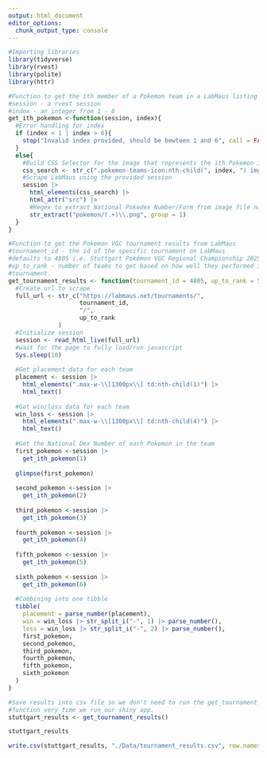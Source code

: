 ```yaml
---
output: html_document
editor_options: 
  chunk_output_type: console
---
```


```r
#Importing libraries
library(tidyverse)
library(rvest)
library(polite)
library(httr)
```

```r
#Function to get the ith member of a Pokemon team in a LabMaus listing
#session - a rvest session
#index - an integer from 1 - 6
get_ith_pokemon <-function(session, index){
  #Error handling for index
  if (index < 1 | index > 6){
    stop("Invalid index provided, should be bewteen 1 and 6", call = FALSE)
  }
  else{
    #Build CSS Selector for the image that represents the ith Pokemon in the team
    css_search <- str_c(".pokemon-teams-icon:nth-child(", index, ") img")
    #Scrape LabMaus using the provided session
    session |> 
      html_elements(css_search) |> 
      html_attr("src") |> 
      #Regex to extract National Pokedex Number/Form from image file name
      str_extract("pokemon/(.+)\\.png", group = 1)
  }
}
```


```r
#Function to get the Pokemon VGC tournament results from LabMaus
#tournament_id - the id of the specific tournament on LabMaus
#defaults to 4805 i.e. Stuttgart Pokémon VGC Regional Championship 2025.
#up_to_rank - number of teams to get based on how well they performed in the
#tournament.
get_tournament_results <- function(tournament_id = 4805, up_to_rank = 50){
  #Create url to scrape
  full_url <- str_c("https://labmaus.net/tournaments/", 
                    tournament_id, 
                    "/", 
                    up_to_rank
              )
  #Initialize session
  session <- read_html_live(full_url)
  #wait for the page to fully load/run javascript
  Sys.sleep(10)
  
  #Get placement data for each team
  placement <- session |> 
    html_elements(".max-w-\\[1300px\\] td:nth-child(1)") |> 
    html_text()
  
  #Get win/loss data for each team
  win_loss <- session |> 
    html_elements(".max-w-\\[1300px\\] td:nth-child(4)") |> 
    html_text()
  
  #Get the National Dex Number of each Pokemon in the team
  first_pokemon <-session |> 
    get_ith_pokemon(1)
  
  glimpse(first_pokemon)
  
  second_pokemon <-session |> 
    get_ith_pokemon(2)
  
  third_pokemon <-session |> 
    get_ith_pokemon(3)
  
  fourth_pokemon <-session |> 
    get_ith_pokemon(4)
  
  fifth_pokemon <-session |> 
    get_ith_pokemon(5)
  
  sixth_pokemon <-session |> 
    get_ith_pokemon(6)
  
  #Combining into one tibble
  tibble(
    placement = parse_number(placement),
    win = win_loss |> str_split_i("-", 1) |> parse_number(),
    loss = win_loss |> str_split_i("-", 2) |> parse_number(),
    first_pokemon,
    second_pokemon,
    third_pokemon,
    fourth_pokemon,
    fifth_pokemon,
    sixth_pokemon
  )
}
```

```r
#Save results into csv file so we don't need to run the get_tournament_results
#function very time we run our shiny app.
stuttgart_results <- get_tournament_results()

stuttgart_results

write.csv(stuttgart_results, "./Data/tournament_results.csv", row.names = FALSE)
```


